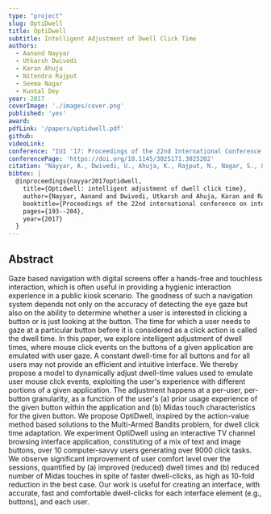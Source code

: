 ```yaml
---
type: "project"
slug: OptiDwell
title: OptiDwell
subtitle: Intelligent Adjustment of Dwell Click Time
authors:
  - Aanand Nayyar
  - Utkarsh Dwivedi
  - Karan Ahuja
  - Nitendra Rajput
  - Seema Nagar
  - Kuntal Dey
year: 2017
coverImage: './images/cover.png'
published: 'yes'
award:
pdfLink: '/papers/optidwell.pdf'
github:
videoLink:
conference: "IUI '17: Proceedings of the 22nd International Conference on Intelligent User Interfaces"
conferencePage: 'https://doi.org/10.1145/3025171.3025202'
citation: "Nayyar, A., Dwivedi, U., Ahuja, K., Rajput, N., Nagar, S., & Dey, K. (2017, March). Optidwell: intelligent adjustment of dwell click time. In Proceedings of the 22nd international conference on intelligent user interfaces (pp. 193-204)."
bibtex: |
  @inproceedings{nayyar2017optidwell,
    title={Optidwell: intelligent adjustment of dwell click time},
    author={Nayyar, Aanand and Dwivedi, Utkarsh and Ahuja, Karan and Rajput, Nitendra and Nagar, Seema and Dey, Kuntal},
    booktitle={Proceedings of the 22nd international conference on intelligent user interfaces},
    pages={193--204},
    year={2017}
  }
---
```


## Abstract

Gaze based navigation with digital screens offer a hands-free and touchless interaction, which is often useful in providing a hygienic interaction experience in a public kiosk scenario. The goodness of such a navigation system depends not only on the accuracy of detecting the eye gaze but also on the ability to determine whether a user is interested in clicking a button or is just looking at the button. The time for which a user needs to gaze at a particular button before it is considered as a click action is called the dwell time. In this paper, we explore intelligent adjustment of dwell times, where mouse click events on the buttons of a given application are emulated with user gaze. A constant dwell-time for all buttons and for all users may not provide an efficient and intuitive interface. We thereby propose a model to dynamically adjust dwell-time values used to emulate user mouse click events, exploiting the user's experience with different portions of a given application. The adjustment happens at a per-user, per-button granularity, as a function of the user's (a) prior usage experience of the given button within the application and (b) Midas touch characteristics for the given button. We propose OptiDwell, inspired by the action-value method based solutions to the Multi-Armed Bandits problem, for dwell click time adaptation. We experiment OptiDwell using an interactive TV channel browsing interface application, constituting of a mix of text and image buttons, over 10 computer-savvy users generating over 9000 click tasks. We observe significant improvement of user comfort level over the sessions, quantified by (a) improved (reduced) dwell times and (b) reduced number of Midas touches in spite of faster dwell-clicks, as high as 10-fold reduction in the best case. Our work is useful for creating an interface, with accurate, fast and comfortable dwell-clicks for each interface element (e.g., buttons), and each user.

